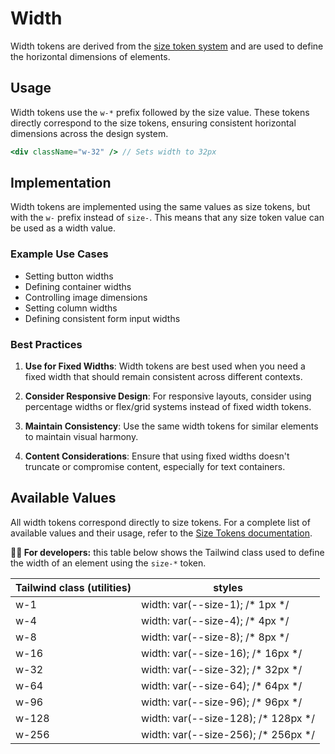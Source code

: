
<Meta title="Foundations/Dimensions/Size/Width" of={Width} />

# Width

Width tokens are derived from the [size token system](?path=/docs/foundations-dimensions-size--docs) and are used to define the horizontal dimensions of elements.

## Usage

Width tokens use the `w-*` prefix followed by the size value. These tokens directly correspond to the size tokens, ensuring consistent horizontal dimensions across the design system.

```jsx
<div className="w-32" /> // Sets width to 32px
```

## Implementation

Width tokens are implemented using the same values as size tokens, but with the `w-` prefix instead of `size-`. This means that any size token value can be used as a width value.

### Example Use Cases

- Setting button widths
- Defining container widths
- Controlling image dimensions
- Setting column widths
- Defining consistent form input widths

### Best Practices

1. **Use for Fixed Widths**: Width tokens are best used when you need a fixed width that should remain consistent across different contexts.

2. **Consider Responsive Design**: For responsive layouts, consider using percentage widths or flex/grid systems instead of fixed width tokens.

3. **Maintain Consistency**: Use the same width tokens for similar elements to maintain visual harmony.

4. **Content Considerations**: Ensure that using fixed widths doesn't truncate or compromise content, especially for text containers.

## Available Values

All width tokens correspond directly to size tokens. For a complete list of available values and their usage, refer to the [Size Tokens documentation](?path=/docs/foundations-dimensions-size--docs#available-values).

<Canvas></Canvas>

**👨‍💻 For developers:** this table below shows the Tailwind class used to define
the width of an element using the `size-*` token.

<div className="my-24 overflow-hidden rounded-lg">
  <table className="w-full">
    <thead>
      <tr className="border-b border-muted bg-muted">
        <th className="font-medium p-12 text-left text-on-accent body-3">
          Tailwind class (utilities)
        </th>
        <th className="font-medium p-12 text-left text-on-accent body-3">
          styles
        </th>
      </tr>
    </thead>
    <tbody className="bg-canvas">
      <tr className="border-b border-muted">
        <td className="text-accent p-12 font-mono body-4">w-1</td>
        <td className="p-12 font-mono text-muted body-4">
          width: var(--size-1); /* 1px */
        </td>
      </tr>
      <tr className="border-b border-muted">
        <td className="text-accent p-12 font-mono body-4">w-4</td>
        <td className="p-12 font-mono text-muted body-4">
          width: var(--size-4); /* 4px */
        </td>
      </tr>
      <tr className="border-b border-muted">
        <td className="text-accent p-12 font-mono body-4">w-8</td>
        <td className="p-12 font-mono text-muted body-4">
          width: var(--size-8); /* 8px */
        </td>
      </tr>
      <tr className="border-b border-muted">
        <td className="text-accent p-12 font-mono body-4">w-16</td>
        <td className="p-12 font-mono text-muted body-4">
          width: var(--size-16); /* 16px */
        </td>
      </tr>
      <tr className="border-b border-muted">
        <td className="text-accent p-12 font-mono body-4">w-32</td>
        <td className="p-12 font-mono text-muted body-4">
          width: var(--size-32); /* 32px */
        </td>
      </tr>
      <tr className="border-b border-muted">
        <td className="text-accent p-12 font-mono body-4">w-64</td>
        <td className="p-12 font-mono text-muted body-4">
          width: var(--size-64); /* 64px */
        </td>
      </tr>
      <tr className="border-b border-muted">
        <td className="text-accent p-12 font-mono body-4">w-96</td>
        <td className="p-12 font-mono text-muted body-4">
          width: var(--size-96); /* 96px */
        </td>
      </tr>
      <tr className="border-b border-muted">
        <td className="text-accent p-12 font-mono body-4">w-128</td>
        <td className="p-12 font-mono text-muted body-4">
          width: var(--size-128); /* 128px */
        </td>
      </tr>
      <tr>
        <td className="text-accent p-12 font-mono body-4">w-256</td>
        <td className="p-12 font-mono text-muted body-4">
          width: var(--size-256); /* 256px */
        </td>
      </tr>
    </tbody>
  </table>
</div>
